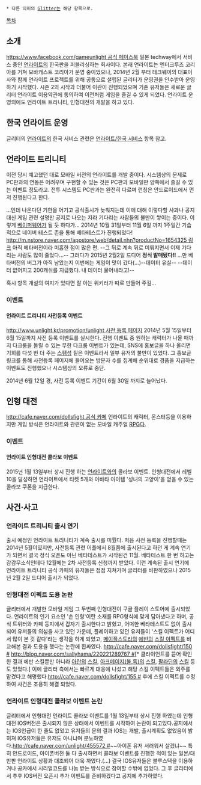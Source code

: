  * 다른 의미의 [[Glitter]]는 해당 항목으로.

[[목차]]
== 소개 ==
[[https://www.facebook.com/gameunlight 공식 페이스북]]
일본 techway에서 서비스 중인 [[언라이트]]의 한국판을 퍼블리싱하는 회사이다. 본래 언라이트는 엔터크루즈 코리아를 거쳐 모바캐스트 코리아가 운영 중이었으나, 2014년 2월 부터 테크웨이의 대표이사와 함께 언라이트 프로젝트를 위해 공동으로 설립된 글리터가 운영권을 인수받아 운영하기 시작했다. 시즌 2의 시작과 더불어 이관이 진행되었으며 기존 유저들은 새로운 글리터 언라이트 이용약관에 동의하여 이전처럼 게임을 즐길 수 있게 되었다. 언라이트 운영외에도 언라이트 트리니티, 인형대전의 개발을 하고 있다.
== 한국 언라이트 운영 ==
글리터의 [[언라이트]]의 한국 서비스 관련은 [[언라이트/한국 서비스]] 항목 참고.
== 언라이트 트리니티 ==
이전 당시 예고했던 대로 모바일 버전의 언라이트를 개발 중이다. 시스템상의 문제로 PC판과의 연동은 어려우며 구현할 수 있는 것은 PC판과 모바일판 양쪽에서 즐길 수 있는 이벤트 정도라고. 전투 시스템도 PC판과는 완전히 다르며 런칭은 안드로이드에서 먼저 진행된다고 한다.

...인데 나온다던 기한을 어기고 공식출시가 늦춰지는데 이에 대해 이렇다할 사과나 공지 대신 게임 관련 설명만 공지로 나오는 지라 기다리는 사람들의 불만이 쌓이는 중이다.
이렇게 [[베이퍼웨어]]가 될 듯 하다가... 2014년 10월 31일부터 11월 6일 까지 1주일간 기습적으로 네이버 테스트 존을 통해 베타테스트가 진행되었다! [[http://m.nstore.naver.com/appstore/web/detail.nhn?productNo=1654325 링크]] 아직 베타버전이라 미흡한 점이 많은 편.
--그 뒤로 계속 뒤로 미뤄지면서 이제 기다리는 사람도 많이 줄었다...--
그러다가 2015년 2월2일 드디어 '''정식 발매됐다!!'''
...만 베타버전의 버그가 아직 남았는지 이번에는 게임이 맛이 갔다(...)--데이터 유실-- --데이터 없어지고 200캐쉬를 지급했다. 내 데이터 물어내라고!--

혹시 항목 개설의 여지가 있다면 잘 아는 위키러가 따로 만들어 주길...
=== 이벤트 ===
==== 언라이트 트리니티 사전등록 이벤트 ====
[[http://www.unlight.kr/promotion/unlight 사전 등록 페이지]]
2014년 5월 15일부터 6월 15일까지 사전 등록 이벤트를 실시한다. 진행 이벤트 중 원하는 캐릭터가 나올 때까지 다크룸을 돌릴 수 있는 무한 다크룸 이벤트가 있는데, SNS에 홍보글을 하나 올리면 기회를 다섯 번 더 주는 [[스팸]]성 짙은 이벤트라서 일부 유저의 불만이 있었다. 그 홍보글 링크를 통해 사전등록 페이지에 들어오는 방문자 수를 집계해 순위대로 경품을 지급하는 이벤트도 진행했으나 시스템상의 오류로 중단.

2014년 6월 12일 경, 사전 등록 이벤트 기간이 6월 30일 까지로 늘어났다.
== 인형 대전 ==
[[http://cafe.naver.com/dollsfight 공식 카페]]
언라이트의 캐릭터, 몬스터등을 이용하지만 게임 방식은 언라이트와 관련이 없는 모바일 캐주얼 [[RPG]]다.
=== 이벤트 ===
==== 언라이트 인형대전 콜라보 이벤트 ====
2015년 1월 13일부터 상시 진행 하는 [[언라이트]]와의 콜라보 이벤트. 인형대전에서 레벨 10을 달성하면 언라이트에서 티켓 5개와 아바타 아이템 '성녀의 고양이'을 얻을 수 있는 콜라보 쿠폰을 지급한다.
== 사건·사고 ==
=== 언라이트 트리니티 출시 연기 ===
출시 예정인 언라이트 트리니티가 계속 출시를 미뤘다. 처음 사전 등록을 진행할때는 2014년 5월이였지만, 사전등록 관련 어플에서 8월쯤에 출시된다고 하던 게 계속 연기가 되면서 결국 정식 오픈도 아닌 베타테스트가 시작된건 11월. 베타테스트 한 번 하고는 감감무소식인데다 12월에는 2차 사전등록 신청까지 받았다. 이런 계속된 출시 연기에 언라이트 트리니티 공식 카페의 유저들은 점점 지쳐가며 글리터를 비판하였으나 2015년 2월 2일 드디어 출시가 되었다.

=== 인형대전 이펙트 도용 논란 ===
글리터에서 개발한 모바일 게임 그 두번째 인형대전이 구글 플레이 스토어에 출시되었다. 언라이트의 인기 요소인 '손 인형'이란 소재를 RPG형식에 맞게 담아냈다고 하며, 공식 트위터와 카페 등지에서 갑자기 출시한다고 밝혔고, 어떠한 베타테스트도 없이 출시되어 유저들의 의심을 사고 있던 가운데, 플레이하고 있던 유저들이 '스킬 이펙트가 어디서 많이 본 것 같다'라는 생각을 하게 되었고, [[메이플스토리]]의 [[에반(메이플스토리)|에반]]의 [[에반(메이플스토리)/스킬#s-11.3.2|스킬 이펙트]]를 비교해본 결과 도용을 했다는 논란에 휩싸였다. [[http://cafe.naver.com/dollsfight/150 #]] [[http://blog.naver.com/sallyhama/220221289767 #]][* 클라이언트를 뜯어 확인한 결과 에반 스킬뿐만 아니라 [[아란]]의 [[아란/스킬#s-5.3.2|스킬]], [[아크메이지(불,독)]]의 [[아크메이지(불,독)#s-2.5.3.2|스킬]], [[팔라딘(메이플스토리)|팔라딘]]의 [[팔라딘(메이플스토리)#s-6.5.3.1|스킬]] 등도 있었다.] 이에 글리터 측에서는 빠르게 대응에 나섰고 해당 스킬 이펙트들은 외주를 맡겼다고 해명했다.[[http://cafe.naver.com/dollsfight/155 #]] 후에 스킬 이펙트를 수정하여 사건은 조용히 해결 되었다.
=== 언라이트 인형대전 콜라보 이벤트 논란 ===
글리터에서 인형대전 언라이트 콜라보 이벤트를 1월 13일부터 상시 진행 하였는데 인형대전 IOS버전은 출시되지 않은 상태에서 이벤트를 시작하여 논란이 되고있다.공지에서는 IOS언급이 한 줄도 없었고 유저들의 문의 결과 IOS는 개발, 출시계획도 없었음이 밝혀져 IOS유저들은 유저도 아니냐며 분노하였다.[[http://cafe.naver.com/unlight/455572 #]]~~아이폰 유저 서러워서 살겠냐~~
특히 안드로이드, 아이폰버전 둘 다 출시하면서 콜라보 이벤트를 진행한 적이 있는 일본/대만판 언라이트 상황과 대조되어 더욱 까였다.(...)
결국 IOS유저들은 블루스택을 이용하거나 공카에서 시리얼코드를 나눔 받는 방식으로 참여할 수밖에 없었다.
그 후 글리터에서 추후 IOS버전 오픈시 추가 이벤트를 준비하겠다고 공지에 추가하였다. 
